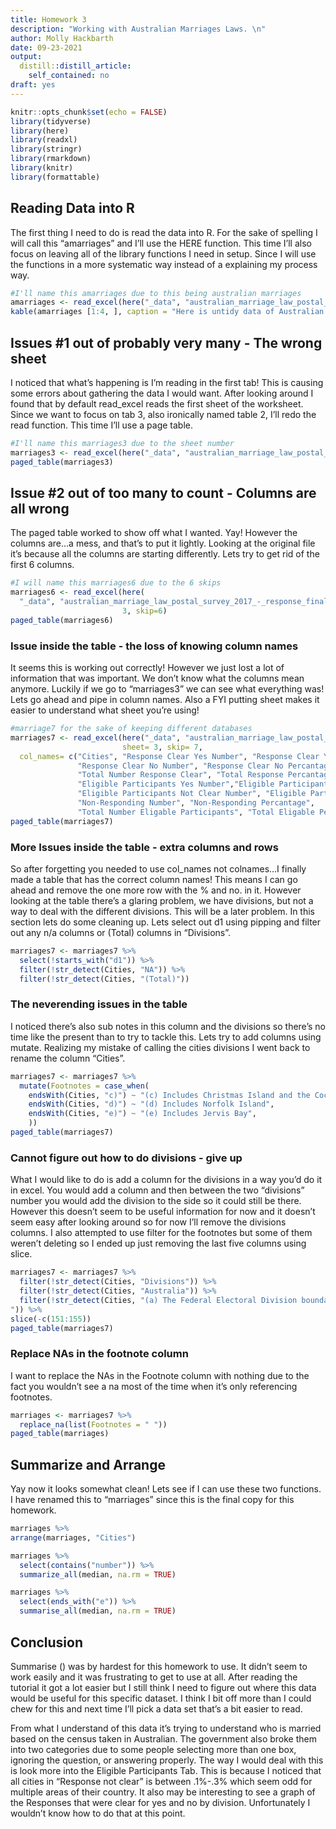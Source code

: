 ```yaml
---
title: Homework 3
description: "Working with Australian Marriages Laws. \n"
author: Molly Hackbarth
date: 09-23-2021
output:
  distill::distill_article:
    self_contained: no
draft: yes
---
```



```r
knitr::opts_chunk$set(echo = FALSE)
library(tidyverse)
library(here)
library(readxl)
library(stringr)
library(rmarkdown)
library(knitr)
library(formattable)
```

## Reading Data into R

The first thing I need to do is read the data into R. For the sake of spelling I will call this "amarriages" and I'll use the HERE function. This time I'll also focus on leaving all of the library functions I need in setup. Since I will use the functions in a more systematic way instead of a explaining my process way. 

```r
#I'll name this amarriages due to this being australian marriages
amarriages <- read_excel(here("_data", "australian_marriage_law_postal_survey_2017_-_response_final.xls"))
kable(amarriages [1:4, ], caption = "Here is untidy data of Australian Marriages")

```

## Issues #1 out of probably very many - The wrong sheet

I noticed that what's happening is I'm reading in the first tab! This is causing some errors about gathering the data I would want. After looking around I found that by default read_excel reads the first sheet of the worksheet. Since we want to focus on tab 3, also ironically named table 2, I'll redo the read function. This time I'll use a page table.

```r
#I'll name this marriages3 due to the sheet number
marriages3 <- read_excel(here("_data", "australian_marriage_law_postal_survey_2017_-_response_final.xls"), 3)
paged_table(marriages3)
```

## Issue #2 out of too many to count - Columns are all wrong

The paged table worked to show off what I wanted. Yay! However the columns are...a mess, and that's to put it lightly. Looking at the original file it's because all the columns are starting differently. Lets try to get rid of the first 6 columns.

```r
#I will name this marriages6 due to the 6 skips
marriages6 <- read_excel(here(
  "_data", "australian_marriage_law_postal_survey_2017_-_response_final.xls"), 
                         3, skip=6)
paged_table(marriages6) 
```

### Issue inside the table - the loss of knowing column names

It seems this is working out correctly! However we just lost a lot of information that was important. We don't know what the columns mean anymore. Luckily if we go to "marriages3" we can see what everything was! Lets go ahead and pipe in column names. Also a FYI putting sheet makes it easier to understand what sheet you're using! 

```r
#marriage7 for the sake of keeping different databases
marriages7 <- read_excel(here("_data", "australian_marriage_law_postal_survey_2017_-_response_final.xls"), 
                         sheet= 3, skip= 7,
  col_names= c("Cities", "Response Clear Yes Number", "Response Clear Yes Percantage", 
               "Response Clear No Number", "Response Clear No Percantage", 
               "Total Number Response Clear", "Total Response Percantage", "d1", 
               "Eligible Participants Yes Number","Eligible Participants Yes Percantage", 
               "Eligible Participants Not Clear Number", "Eligible Participants Not Clear Percantage", 
               "Non-Responding Number", "Non-Responding Percantage", 
               "Total Number Eligable Participants", "Total Eligable Percent" ))
paged_table(marriages7) 
```

### More Issues inside the table - extra columns and rows

So after forgetting you needed to use col_names not colnames...I finally made a table that has the correct column names! This means I can go ahead and remove the one more row with the % and no. in it. However looking at the table there's a glaring problem, we have divisions, but not a way to deal with the different divisions. This will be a later problem. In this section lets do some cleaning up. Lets select out d1 using pipping and filter out any n/a columns or (Total) columns in "Divisions".

```r
marriages7 <- marriages7 %>%
  select(!starts_with("d1")) %>%
  filter(!str_detect(Cities, "NA")) %>%
  filter(!str_detect(Cities, "(Total)")) 

```

### The neverending issues in the table

I noticed there's also sub notes in this column and the divisions so there's no time like the present than to try to tackle this. Lets try to add columns using mutate. Realizing my mistake of calling the cities divisions I went back to rename the column "Cities".  

```r
marriages7 <- marriages7 %>% 
  mutate(Footnotes = case_when(
    endsWith(Cities, "c)") ~ "(c) Includes Christmas Island and the Cocos (Keeling) Islands",
    endsWith(Cities, "d)") ~ "(d) Includes Norfolk Island",
    endsWith(Cities, "e)") ~ "(e) Includes Jervis Bay",
    )) 
paged_table(marriages7)
```

### Cannot figure out how to do divisions - give up

What I would like to do is add a column for the divisions in a way you'd do it in excel. You would add a column and then between the two "divisions" number you would add the division to the side so it could still be there. However this doesn't seem to be useful information for now and it doesn't seem easy after looking around so for now I'll remove the divisions columns. I also attempted to use filter for the footnotes but some of them weren't deleting so I ended up just removing the last five columns using slice. 

```r
marriages7 <- marriages7 %>%
  filter(!str_detect(Cities, "Divisions")) %>%
  filter(!str_detect(Cities, "Australia")) %>%
  filter(!str_detect(Cities, "(a) The Federal Electoral Division boundaries are current as at 24 August 2017
")) %>%
slice(-c(151:155))
paged_table(marriages7)
```

### Replace NAs in the footnote column

I want to replace the NAs in the Footnote column with nothing due to the fact you wouldn't see a na most of the time when it's only referencing footnotes. 

```r
marriages <- marriages7 %>%
  replace_na(list(Footnotes = " "))
paged_table(marriages)

```

## Summarize and Arrange 

Yay now it looks somewhat clean! Lets see if I can use these two functions. I have renamed this to "marriages" since this is the final copy for this homework. 

```r
marriages %>%
arrange(marriages, "Cities")

marriages %>%
  select(contains("number")) %>%
  summarize_all(median, na.rm = TRUE) 

marriages %>%
  select(ends_with("e")) %>%
  summarise_all(median, na.rm = TRUE)

```


## Conclusion

Summarise () was by hardest for this homework to use. It didn't seem to work easily and it was frustrating to get to use at all. After reading the tutorial it got a lot easier but I still think I need to figure out where this data would be useful for this specific dataset. I think I bit off more than I could chew for this and next time I'll pick a data set that's a bit easier to read. 

From what I understand of this data it's trying to understand who is married based on the census taken in Australian. The government also broke them into two categories due to some people selecting more than one box, ignoring the question, or answering properly. The way I would deal with this is look more into the Eligible Participants Tab. This is because I noticed that all cities in "Response not clear" is between .1%-.3% which seem odd for multiple areas of their country. It also may be interesting to see a graph of the Responses that were clear for yes and no by division. Unfortunately I wouldn't know how to do that at this point. 
